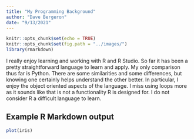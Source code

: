 ```yaml
---
title: "My Programming Background"
author: "Dave Bergeron"
date: "9/13/2021"
---
```


```r
knitr::opts_chunk$set(echo = TRUE)
knitr::opts_chunk$set(fig.path = "../images/")
library(rmarkdown)
```

I really enjoy learning and working with R and R Studio.  So far it has been a pretty straightforward language to learn and apply.  My only comparison thus far is Python.  There are some similarities and some differences, but knowing one certainly helps understand the other better. In particular, I enjoy the object oriented aspects of the language.  I miss using loops more as it sounds like that is not a functionality R is designed for.  I do not consider R a difficult language to learn.

## Example R Markdown output


```r
plot(iris)
```

